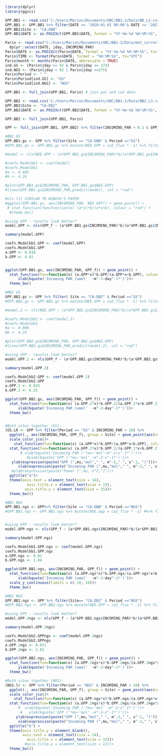 ```{r}
library(dplyr)
library(ggsci)
```

```{r getting data ready, warning = FALSE}
GPP.BB1 <- read.csv('C:/Users/Marion/Documents/UBC/BB1-2/Data/BB_L3.csv') 
GPP.BB1 <- GPP.BB1 %>% filter(DATE >= '2020-01-01 00:00'& DATE <= '2021-01-01 00:00') %>% dplyr::select(GPP_f, jday, co2_flux, DATE)
GPP.BB1$Site <- "CA-DBB"
GPP.BB1$DATE <- as.POSIXct(GPP.BB1$DATE, format = "%Y-%m-%d %H:%M:%S", tz="UTC")

Parin <- read.csv("C:/Users/Marion/Documents/UBC/BB1-2/Data/met_corrected_gapfilledBB2.csv") %>% filter(DATE >= '2020-01-01 00:00:00' & DATE <'2021-01-01 00:00:00') %>%
  dplyr::select(DATE, jday, INCOMING_PAR)
Parin$DATE <- as.POSIXct(Parin$DATE, format = "%Y-%m-%d %H:%M:%S", tz="UTC")
Parin$TIME <- format(Parin$DATE, format = "%H:%M:%S", tz="UTC")
Parin$month <- months(Parin$DATE, abbreviate = TRUE)
ind.GS <- (Parin$jday >= 92 & Parin$jday <= 274)
ind.NGS <- (Parin$jday < 92 | Parin$jday >=275)
Parin$Period <- " "
Parin$Period[ind.GS] <- "GS"
Parin$Period[ind.NGS] <- "NGS"

GPP.BB1 <- full_join(GPP.BB1, Parin) # join par and co2 data

GPP.BB2 <- read.csv('C:/Users/Marion/Documents/UBC/BB1-2/Data/BB2_L3.csv')%>% filter(DATE >= '2020-01-01 00:00' & DATE <= '2021-01-01 00:00') %>% dplyr::select(GPP_f, jday, co2_flux, DATE)
GPP.BB2$Site <- "CA-DB2"
GPP.BB2$DATE <- as.POSIXct(GPP.BB2$DATE, format = "%Y-%m-%d %H:%M:%S", tz="UTC")

GPP.BB2 <- full_join(GPP.BB2, Parin)

GPP <- full_join(GPP.BB1, GPP.BB2) %>% filter(INCOMING_PAR > 0.1 & GPP_f > 0.1 & GPP_f < 15)
```

```{r LIGHT RESPONSE CURVE GS}
#BB1 GS
GPP.BB1.gs <- GPP %>% filter(Site == "CA-DBB" & Period =="GS") 
#GPP.BB1.gs <- GPP.BB1.gs %>% mutate(NEE.GPP = co2_flux * -1) %>% filter(NEE.GPP > -20 & NEE.GPP < 20)

#model <- nls(NEE.GPP ~ (a*GPP.BB1.gs$INCOMING_PAR)*b/(a*GPP.BB1.gs$INCOMING_PAR+b), start=list(a = 0.1, b = 0.1), data = GPP.BB1.gs)

#coefs.Modelbb1 <- coef(model)
#coefs.Modelbb1
#a <- 0.005
#b <- 4.26

#plot(GPP.BB1.gs$INCOMING_PAR, GPP.BB1.gs$NEE.GPP)
#lines(GPP.BB1.gs$INCOMING_PAR,predict(model), col = "red")

#nls fit SIMILAR TO NINGYU'S PAPER
#ggplot(GPP.BB1.gs, aes(INCOMING_PAR, NEE.GPP)) + geom_point() + 
 # stat_function(fun=function(x) (a*x)*b/(a*x+b), colour = "red") +
  #theme_bw()

#using GPP - results look better?
model.GPP <- nls(GPP_f ~ (a*GPP.BB1.gs$INCOMING_PAR)*b/(a*GPP.BB1.gs$INCOMING_PAR+b), start=list(a = 0.01, b = 0.1), data = GPP.BB1.gs)

summary(model.GPP)

coefs.Modelbb1.GPP <- coef(model.GPP)
coefs.Modelbb1.GPP
a.GPP <- 0.018
b.GPP <- 4.81


ggplot(GPP.BB1.gs, aes(INCOMING_PAR, GPP_f)) + geom_point() + 
  stat_function(fun=function(x) (a.GPP*x)*b.GPP/(a.GPP*x+b.GPP), colour = "red") +
      xlab(bquote('Incoming PAR (umol'  ~m^-2~day^-1*')'))+
  theme_bw()

#BB2 GS
GPP.BB2.gs <- GPP %>% filter( Site == "CA-DB2" & Period =="GS") 
#GPP.BB2.gs <- GPP.BB2.gs %>% mutate(NEE.GPP = co2_flux * -1) %>% filter(NEE.GPP > -20 & NEE.GPP < 20)

#model.2 <- nls(NEE.GPP ~ (a*GPP.BB2.gs$INCOMING_PAR)*b/(a*GPP.BB2.gs$INCOMING_PAR+b), start=list(a = 0.1, b = 0.1), data = GPP.BB2.gs)

#coefs.Modelbb2 <- coef(model.2)
#coefs.Modelbb2
#a <- 0.006
#b <- 4.25

#plot(GPP.BB2.gs$INCOMING_PAR, GPP.BB2.gs$NEE.GPP)
#lines(GPP.BB2.gs$INCOMING_PAR,predict(model.2), col = "red")

#using GPP - results look better?
model.GPP.2 <- nls(GPP_f ~ (a*GPP.BB2.gs$INCOMING_PAR)*b/(a*GPP.BB2.gs$INCOMING_PAR+b), start=list(a = 0.001, b = 0.1), data = GPP.BB2.gs)

summary(model.GPP.2)

coefs.Modelbb2.GPP <- coef(model.GPP.2)
coefs.Modelbb2.GPP
a.GPP.2 <- 0.025
b.GPP.2 <- 6.25

ggplot(GPP.BB2.gs, aes(INCOMING_PAR, GPP_f)) + geom_point() + 
  stat_function(fun=function(x) (a.GPP.2*x)*b.GPP.2/(a.GPP.2*x+b.GPP.2), colour = "red") +
      xlab(bquote('Incoming PAR (umol'  ~m^-2~day^-1*')'))+
  theme_bw()


#Both sites together (GS):
(GS.LR <- GPP %>% filter(Period == "GS" & INCOMING_PAR > 10) %>%
  ggplot(., aes(INCOMING_PAR, GPP_f), group = Site) + geom_point(aes(color = Site))+
  scale_color_jco()+
    stat_function(fun=function(x) (a.GPP*x)*b.GPP/(a.GPP*x+b.GPP), colour = "#EFC000FF") +
  stat_function(fun=function(x) (a.GPP.2*x)*b.GPP.2/(a.GPP.2*x+b.GPP.2), colour = "#0073C2FF") +
       # xlab(bquote('Incoming PAR ('*mu~'mol'~m^-2~s^-1*')'))+
          #ylab(bquote('GPP ('*mu~'mol' ~m^-2~s^-1*')'))+
   ylab(expression(paste("GPP (",mu,"mol"," ", m^-2," ", s^-1, ")")))+
      xlab(expression(paste("Incoming PAR (",mu,"mol"," ", m^-2," ", s^-1, ")")))+
   #ylab(expression(paste("Power [",mu, V^2,"]")))
  ggtitle("a")+
  theme(axis.text = element_text(size = 14),
          axis.title.x = element_text(size = 15),
         axis.title.y = element_text(size = 15))+
  theme_bw())
```

```{r LIGHT RESPONSE CURVE NGS}
#BB1 NGS
GPP.BB1.ngs <- GPP%>% filter(Site == "CA-DBB" & Period =="NGS") 
#GPP.BB1.ngs <- GPP.BB1.ngs %>% mutate(NEE.opp = co2_flux * -1) #%>% filter(NEE.GPP > -20 & NEE.GPP < 20)


#using GPP - results look better?
model.GPP.ngs <- nls(GPP_f ~ (a*GPP.BB1.ngs$INCOMING_PAR)*b/(a*GPP.BB1.ngs$INCOMING_PAR+b), start=list(a = 0.01, b = 0.1), data = GPP.BB1.ngs)

summary(model.GPP.ngs)

coefs.Modelbb1.GPP.ngs <- coef(model.GPP.ngs)
coefs.Modelbb1.GPP.ngs
a.GPP.ngs <- 0.01
b.GPP.ngs <- 1.84

ggplot(GPP.BB1.ngs, aes(INCOMING_PAR, GPP_f)) + geom_point() + 
  stat_function(fun=function(x) (a.GPP.ngs*x)*b.GPP.ngs/(a.GPP.ngs*x+b.GPP.ngs), colour = "red") +
      xlab(bquote('Incoming PAR (umol'  ~m^-2~day^-1*')'))+
  scale_y_continuous(limits = c(-10, 10))+
  theme_bw()

#BB2 NGS
GPP.BB2.ngs <- GPP %>% filter(Site== "CA-DB2" & Period =="NGS") 
#GPP.BB2.ngs <- GPP.BB2.ngs %>% mutate(NEE.GPP = co2_flux * -1) %>% filter(NEE.GPP > '-20' & NEE.GPP < '20')

#using GPP - results look better?
model.GPP.2ngs <- nls(GPP_f ~ (a*GPP.BB2.ngs$INCOMING_PAR)*b/(a*GPP.BB2.ngs$INCOMING_PAR+b), start=list(a = 0.1, b = 0.1), data = GPP.BB2.ngs)

summary(model.GPP.2ngs)

coefs.Modelbb2.GPPngs <- coef(model.GPP.2ngs)
coefs.Modelbb2.GPPngs
a.GPP.2ngs <- 0.011
b.GPP.2ngs <- 2.81

ggplot(GPP.BB2.ngs, aes(INCOMING_PAR, GPP_f)) + geom_point() + 
  stat_function(fun=function(x) (a.GPP.2ngs*x)*b.GPP.2ngs/(a.GPP.2ngs*x+b.GPP.2ngs), colour = "red") +
      ylab(bquote('Incoming PAR (umol'  ~m^-2~day^-1*')'))+
  theme_bw()

#Both sites together (NGS):
(NGS.lr <- GPP %>% filter(Period == "NGS" & INCOMING_PAR > 10) %>%
  ggplot(., aes(INCOMING_PAR, GPP_f), group = Site) + geom_point(aes(color = Site))+
  scale_color_jco()+
    stat_function(fun=function(x) (a.GPP.ngs*x)*b.GPP.ngs/(a.GPP.ngs*x+b.GPP.ngs), colour = "#EFC000FF") +
  stat_function(fun=function(x) (a.GPP.2ngs*x)*b.GPP.2ngs/(a.GPP.2ngs*x+b.GPP.2ngs), colour = "#0073C2FF") +
      #  xlab(bquote('Incoming PAR ('*mu~'mol' ~m^-2~s^-1*')'))+
       #   ylab(bquote('GPP ('*mu~'mol' ~m^-2~s^-1*')'))+
     ylab(expression(paste("GPP (",mu,"mol"," ", m^-2," ", s^-1, ")")))+
      xlab(expression(paste("Incoming PAR (",mu,"mol"," ", m^-2," ", s^-1, ")")))+
  ggtitle("b") +
  theme(axis.title.y = element_blank(),
        axis.text = element_text(size = 14),
          axis.title.x = element_text(size = 15))+
         #axis.title.y = element_text(size = 12))+
  theme_bw())
```





